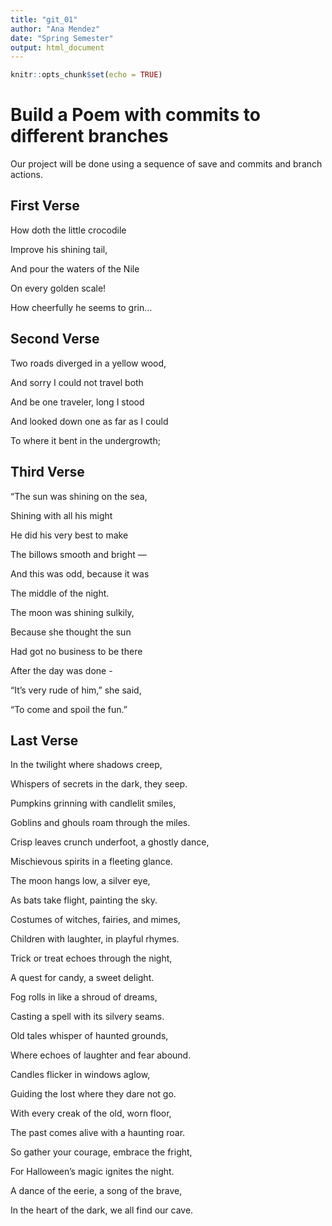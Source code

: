 ```yaml
---
title: "git_01"
author: "Ana Mendez"
date: "Spring Semester"
output: html_document
---
```


```r
knitr::opts_chunk$set(echo = TRUE)
```
# Build a Poem with commits to different branches
Our project will be done using a sequence of save and commits and branch actions.
<!-- Do not modify or change any text in "!--" bracketed areas such as this --- these are instructions to
you, if you change any of this the git program will notice it and compromise your git merging strategy !-->

## First Verse 
<!--Put the first five lines of a poem by Lewis Carrol in this section!-->

 How doth the little crocodile 
 
   Improve his shining tail, 
 
   And pour the waters of the Nile
 
   On every golden scale! 
 
   How cheerfully he seems to grin...

## Second Verse
<!--Put the first five lines of a poem by Robert Frost here!-->

Two roads diverged in a yellow wood,
 
   And sorry I could not travel both
 
   And be one traveler, long I stood
 
   And looked down one as far as I could
 
   To where it bent in the undergrowth;


## Third Verse
<!--Put the first two verses of The Walrus and the Carpenter here!-->

"The sun was shining on the sea,
 
   Shining with all his might
 
   He did his very best to make
 
   The billows smooth and bright —
 
   And this was odd, because it was
 
   The middle of the night.
 
 
   The moon was shining sulkily,
 
   Because she thought the sun
 
   Had got no business to be there
 
   After the day was done -
 
   "It's very rude of him," she said,
 
   "To come and spoil the fun."

## Last Verse
<!--Put a short poem you created using chatGPT of 20 to 30 lines,here!-->

In the twilight where shadows creep,
   
   Whispers of secrets in the dark, they seep.
   
   Pumpkins grinning with candlelit smiles,
   
   Goblins and ghouls roam through the miles.
   
   
   Crisp leaves crunch underfoot, a ghostly dance,
   
   Mischievous spirits in a fleeting glance.
   
   The moon hangs low, a silver eye,
   
   As bats take flight, painting the sky.
   
   
   Costumes of witches, fairies, and mimes,
   
   Children with laughter, in playful rhymes.
   
   Trick or treat echoes through the night,
   
   A quest for candy, a sweet delight.
   
   
   Fog rolls in like a shroud of dreams,
   
   Casting a spell with its silvery seams.
   
   Old tales whisper of haunted grounds,
   
   Where echoes of laughter and fear abound.
   
   
   Candles flicker in windows aglow,
   
   Guiding the lost where they dare not go.
   
   With every creak of the old, worn floor,
   
   The past comes alive with a haunting roar.
   
   
   So gather your courage, embrace the fright,
   
   For Halloween's magic ignites the night.
   
   A dance of the eerie, a song of the brave,
   
   In the heart of the dark, we all find our cave.
   
